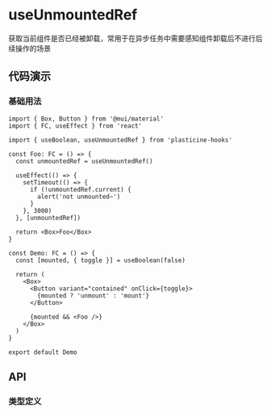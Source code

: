 

<Meta of={UseUnmountedRef} />

# useUnmountedRef

获取当前组件是否已经被卸载，常用于在异步任务中需要感知组件卸载后不进行后续操作的场景

## 代码演示

### 基础用法

<Canvas of={UseUnmountedRef.Default} />

```tsx
import { Box, Button } from '@mui/material'
import { FC, useEffect } from 'react'

import { useBoolean, useUnmountedRef } from 'plasticine-hooks'

const Foo: FC = () => {
  const unmountedRef = useUnmountedRef()

  useEffect(() => {
    setTimeout(() => {
      if (!unmountedRef.current) {
        alert('not unmounted~')
      }
    }, 3000)
  }, [unmountedRef])

  return <Box>Foo</Box>
}

const Demo: FC = () => {
  const [mounted, { toggle }] = useBoolean(false)

  return (
    <Box>
      <Button variant="contained" onClick={toggle}>
        {mounted ? 'unmount' : 'mount'}
      </Button>

      {mounted && <Foo />}
    </Box>
  )
}

export default Demo
```

## API

### 类型定义

```ts
useUnmountedRef(): React.MutableRefObject<boolean>
```
